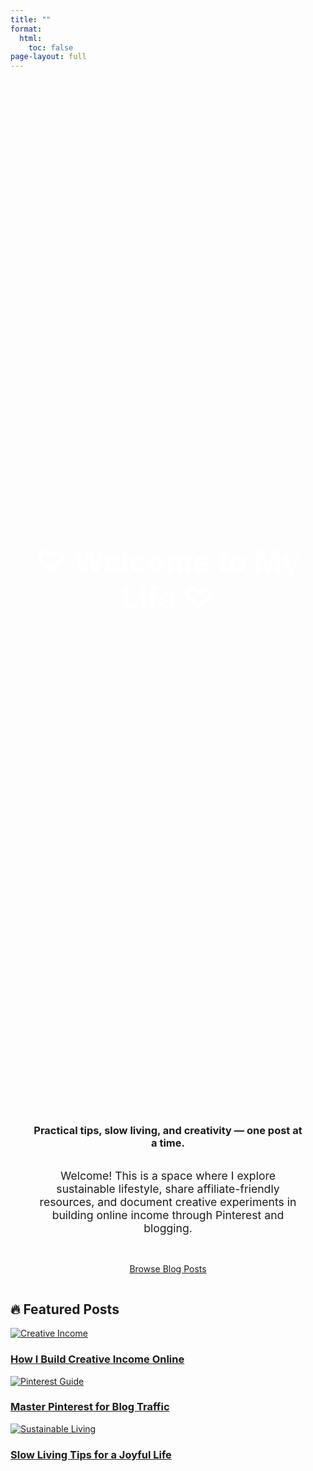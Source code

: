 ```yaml
---
title: ""
format: 
  html:
    toc: false
page-layout: full
---
```


<!-- Banner Section -->
<div style="
  background-image: url('images/ballerina.jpeg');
  background-size: cover;
  background-position: center;
  min-height: 40vh;
  display: flex;
  align-items: center;
  justify-content: center;
  text-align: center;
  color: white;
  border-radius: 12px;
  margin-bottom: 3rem;
">
  <h1 style="font-size: 3rem; margin: 0; text-align: center; ">♡ Welcome to My Life ♡</h1>
</div>

<!-- Intro Section -->
<div style="display: flex; flex-direction: column; align-items: center; justify-content: center; text-align: center; padding: 0 2rem; max-width: 700px; margin: auto;">

### Practical tips, slow living, and creativity — one post at a time.

<p style="font-size: 1.1rem; margin: 1rem 0 2rem;">
Welcome! This is a space where I explore sustainable lifestyle, share affiliate-friendly resources, and document creative experiments in building online income through Pinterest and blogging.
</p>

[Browse Blog Posts](blogposts.qmd){.btn .btn-primary}

</div>

<!-- Featured Posts Grid -->
## 🔥 Featured Posts

<div class="post-grid">

  <a class="post-card" href="posts/first-post.html">
    <img src="images/post1.jpg" alt="Creative Income" />
    <h3>How I Build Creative Income Online</h3>
  </a>

  <a class="post-card" href="posts/pinterest-guide.html">
    <img src="images/post2.jpg" alt="Pinterest Guide" />
    <h3>Master Pinterest for Blog Traffic</h3>
  </a>

  <a class="post-card" href="posts/sustainable-living.html">
    <img src="images/post3.jpg" alt="Sustainable Living" />
    <h3>Slow Living Tips for a Joyful Life</h3>
  </a>

</div>
